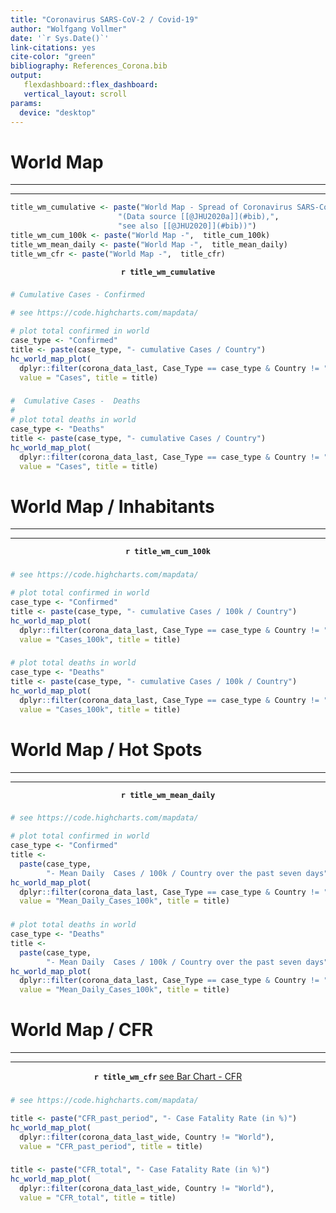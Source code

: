 ```yaml
---
title: "Coronavirus SARS-CoV-2 / Covid-19"
author: "Wolfgang Vollmer"
date: '`r Sys.Date()`'
link-citations: yes
cite-color: "green"
bibliography: References_Corona.bib
output:
   flexdashboard::flex_dashboard:
   vertical_layout: scroll
params:
  device: "desktop"
---
```



World Map {data-navmenu="World Map"}
=====================================  

***
***


```r

title_wm_cumulative <- paste("World Map - Spread of Coronavirus SARS-CoV-2",
                        "(Data source [[@JHU2020a]](#bib),",
                        "see also [[@JHU2020]](#bib))")
title_wm_cum_100k <- paste("World Map -",  title_cum_100k)
title_wm_mean_daily <- paste("World Map -",  title_mean_daily)
title_wm_cfr <- paste("World Map -",  title_cfr)

```

<center>**`r title_wm_cumulative`**</center>

###

```r
# Cumulative Cases - Confirmed

# see https://code.highcharts.com/mapdata/

# plot total confirmed in world
case_type <- "Confirmed"
title <- paste(case_type, "- cumulative Cases / Country")
hc_world_map_plot(
  dplyr::filter(corona_data_last, Case_Type == case_type & Country != "World"), 
  value = "Cases", title = title)

```


###

```r
#  Cumulative Cases -  Deaths
#  
# plot total deaths in world
case_type <- "Deaths"
title <- paste(case_type, "- cumulative Cases / Country")
hc_world_map_plot(
  dplyr::filter(corona_data_last, Case_Type == case_type & Country != "World"), 
  value = "Cases", title = title)

```


World Map / Inhabitants {data-navmenu="World Map"}
=====================================

***
***

<center>**`r title_wm_cum_100k`**</center> 

###

```r
# see https://code.highcharts.com/mapdata/

# plot total confirmed in world
case_type <- "Confirmed"
title <- paste(case_type, "- cumulative Cases / 100k / Country")
hc_world_map_plot(
  dplyr::filter(corona_data_last, Case_Type == case_type & Country != "World"), 
  value = "Cases_100k", title = title)

```

###

```r

# plot total deaths in world
case_type <- "Deaths"
title <- paste(case_type, "- cumulative Cases / 100k / Country")
hc_world_map_plot(
  dplyr::filter(corona_data_last, Case_Type == case_type & Country != "World"), 
  value = "Cases_100k", title = title)

```



World Map / Hot Spots {data-navmenu="World Map"}
=====================================

***
***

<center>**`r title_wm_mean_daily`**</center>

###

```r
# see https://code.highcharts.com/mapdata/

# plot total confirmed in world
case_type <- "Confirmed"
title <- 
  paste(case_type, 
        "- Mean Daily  Cases / 100k / Country over the past seven days")
hc_world_map_plot(
  dplyr::filter(corona_data_last, Case_Type == case_type & Country != "World"), 
  value = "Mean_Daily_Cases_100k", title = title)

```


###

```r

# plot total deaths in world
case_type <- "Deaths"
title <- 
  paste(case_type, 
        "- Mean Daily  Cases / 100k / Country over the past seven days")
hc_world_map_plot(
  dplyr::filter(corona_data_last, Case_Type == case_type & Country != "World"), 
  value = "Mean_Daily_Cases_100k", title = title)

```


World Map / CFR {data-navmenu="World Map"}
=====================================

***
***

<center>**`r title_wm_cfr`** [see Bar Chart - CFR](#cfr)</center>

###

```r
# see https://code.highcharts.com/mapdata/

title <- paste("CFR_past_period", "- Case Fatality Rate (in %)")
hc_world_map_plot(
  dplyr::filter(corona_data_last_wide, Country != "World"), 
  value = "CFR_past_period", title = title)

```

###

```r

title <- paste("CFR_total", "- Case Fatality Rate (in %)")
hc_world_map_plot(
  dplyr::filter(corona_data_last_wide, Country != "World"), 
  value = "CFR_total", title = title)

```

